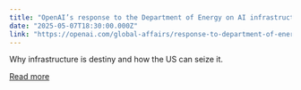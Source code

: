```yaml
---
title: "OpenAI’s response to the Department of Energy on AI infrastructure"
date: "2025-05-07T18:30:00.000Z"
link: "https://openai.com/global-affairs/response-to-department-of-energy"
---
```


Why infrastructure is destiny and how the US can seize it.

[Read more](https://openai.com/global-affairs/response-to-department-of-energy)
